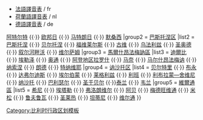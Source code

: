<noinclude>
*[[Template:法語譯音表|法語譯音表]] / fr
*[[Template:荷蘭語譯音表|荷蘭語譯音表]]  / nl
*[[Template:德語譯音表|德語譯音表]] / de
</noinclude>
{{navbox
|title  = {{BE-WLX}}[[市镇 (比利时)|市镇]]
|name   = 卢森堡省市镇
|group1 = [[阿爾隆區]]
|list1  = [[阿爾隆]] {{·}} [[阿特尔特]] {{·}} [[欧邦日]] {{·}} [[马特朗日]] {{·}} [[默桑西]] 
|group2 = [[巴斯托涅区]]
|list2  = [[巴斯托涅]] {{·}} [[贝尔托涅]] {{·}} [[福维莱尔斯]] {{·}} [[古维]] {{·}} [[乌法利兹]] {{·}} [[圣奥德]] {{·}} [[叙尔河畔沃]] {{·}} [[维尔萨姆]] 
|group3 = [[馬爾什昂法梅訥區]]
|list3  = [[迪爾比]] {{·}} [[埃勒泽]] {{·}} [[奥通]] {{·}} [[阿登地区拉罗什]] {{·}} [[馬奈 (城市)|马奈]] {{·}} [[马尔什昂法梅讷]] {{·}} [[纳索涅]] {{·}} [[朗德]] {{·}} [[特纳维耶]] 
|group4 = [[讷沙托区 (比利时)|讷沙托区]]
|list4  = [[贝尔特里]] {{·}} [[布永]] {{·}} [[达弗尔迪斯]] {{·}} [[埃尔伯蒙]] {{·}} [[莱格利兹]] {{·}} [[利班]] {{·}} [[利布拉蒙—舍维尼]] {{·}} [[纳沙托]] {{·}} [[巴利瑟尔]] {{·}} [[圣于贝尔]] {{·}}[[泰兰]] {{·}} [[韦兰]] 
|group5 = [[維爾通區]]
|list5  = [[希尼]] {{·}} [[埃塔勒 (比利时)|埃塔勒]] {{·}} [[弗洛朗维尔]] {{·}} [[阿贝]] {{·}} [[梅德旺维通]] {{·}} [[米松]] {{·}} [[鲁夫鲁瓦]] {{·}} [[聖萊熱 (比利時)|圣莱热]] {{·}} [[坦蒂尼]] {{·}} [[维尔通]] 
}}<noinclude>
[[Category:比利时行政区划模板]]
</noinclude>